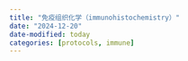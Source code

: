 ```yaml
---
title: "免疫组织化学（immunohistochemistry）"
date: "2024-12-20"
date-modified: today
categories: [protocols, immune]
---
```


